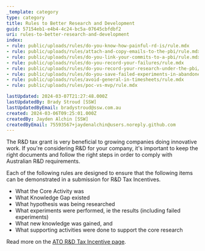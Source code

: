 ```yaml
---
_template: category
type: category
title: Rules to Better Research and Development
guid: 57154eb1-e4b4-4c24-bc5a-07645cbfdbf2
uri: rules-to-better-research-and-development
index:
- rule: public/uploads/rules/do-you-know-how-painful-rd-is/rule.mdx
- rule: public/uploads/rules/attach-and-copy-emails-to-the-pbi/rule.mdx
- rule: public/uploads/rules/do-you-link-your-commits-to-a-pbi/rule.mdx
- rule: public/uploads/rules/do-you-record-your-failures/rule.mdx
- rule: public/uploads/rules/do-you-record-your-research-under-the-pbi/rule.mdx
- rule: public/uploads/rules/do-you-save-failed-experiments-in-abandoned-pull-requests/rule.mdx
- rule: public/uploads/rules/avoid-general-in-timesheets/rule.mdx
- rule: public/uploads/rules/poc-vs-mvp/rule.mdx

lastUpdated: 2024-03-07T21:27:48.000Z
lastUpdatedBy: Brady Stroud [SSW]
lastUpdatedByEmail: bradystroud@ssw.com.au
created: 2024-03-06T09:25:01.000Z
createdBy: Jayden Alchin [SSW]
createdByEmail: 75593567+jaydenalchin@users.noreply.github.com
---
```


The R&D tax grant is very beneficial to growing companies doing innovative work. If you're considering R&D for your company, it's important to keep the right documents and follow the right steps in order to comply with Australian R&D requirements.

Each of the following rules are designed to ensure that the following items can be demonstrated in a submission for R&D Tax Incentives.

* What the Core Activity was
* What Knowledge Gap existed
* What hypothesis was being researched
* What experiments were performed, ie the results (including failed experiments)
* What new knowledge was gained, and
* What supporting activities were done to support the core research

Read more on the [ATO R&D Tax Incentive page](https://www.ato.gov.au/Business/Research-and-development-tax-incentive/).
